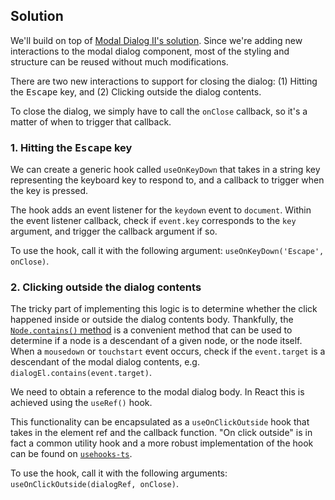 ## Solution

We'll build on top of [Modal Dialog II's solution](/questions/user-interface/modal-dialog-ii/solution). Since we're adding new interactions to the modal dialog component, most of the styling and structure can be reused without much modifications.

There are two new interactions to support for closing the dialog: (1) Hitting the <kbd>Escape</kbd> key, and (2) Clicking outside the dialog contents.

To close the dialog, we simply have to call the `onClose` callback, so it's a matter of when to trigger that callback.

### 1. Hitting the <kbd>Escape</kbd> key

We can create a generic hook called `useOnKeyDown` that takes in a string key representing the keyboard key to respond to, and a callback to trigger when the key is pressed.

The hook adds an event listener for the `keydown` event to `document`. Within the event listener callback, check if `event.key` corresponds to the `key` argument, and trigger the callback argument if so.

To use the hook, call it with the following argument: `useOnKeyDown('Escape', onClose)`.

### 2. Clicking outside the dialog contents

The tricky part of implementing this logic is to determine whether the click happened inside or outside the dialog contents body. Thankfully, the [`Node.contains()` method](https://developer.mozilla.org/en-US/docs/Web/API/Node/contains) is a convenient method that can be used to determine if a node is a descendant of a given node, or the node itself. When a `mousedown` or `touchstart` event occurs, check if the `event.target` is a descendant of the modal dialog contents, e.g. `dialogEl.contains(event.target)`.

We need to obtain a reference to the modal dialog body. In React this is achieved using the `useRef()` hook.

This functionality can be encapsulated as a `useOnClickOutside` hook that takes in the element ref and the callback function. "On click outside" is in fact a common utility hook and a more robust implementation of the hook can be found on [`usehooks-ts`](https://usehooks-ts.com/react-hook/use-on-click-outside#hook).

To use the hook, call it with the following arguments: `useOnClickOutside(dialogRef, onClose)`.
